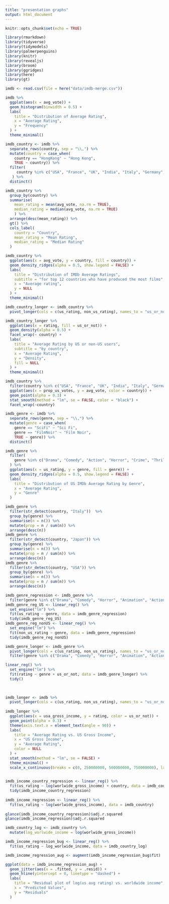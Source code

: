 ```yaml
---
title: "presentation graphs"
output: html_document
---
```


```r
knitr::opts_chunk$set(echo = TRUE)
```

```r
library(rmarkdown)
library(tidyverse)
library(tidymodels)
library(palmerpenguins)
library(knitr)
library(revealjs)
library(broom)
library(ggridges)
library(here)
library(gt)
```

```r
imdb <- read.csv(file = here("data/imdb-merge.csv"))
```

```r
imdb %>%
  ggplot(aes(x = avg_vote)) +
  geom_histogram(binwidth = 0.5) +
  labs(
    title = "Distribution of Average Rating",
    x = "Average Rating",
    y = "Frequency"
  ) +
  theme_minimal()
```

```r
imdb_country <- imdb %>%
  separate_rows(country, sep = "\\,") %>%
  mutate(country = case_when(
    country == "HongKong" ~ "Hong Kong",
    TRUE ~ country)) %>%
  filter(
     country %in% c("USA", "France", "UK", "India", "Italy", "Germany", "Japan", "Canada", "Spain", "Hong Kong", "Turkey", "Belgium")
   ) %>%
  distinct()

imdb_country %>%
  group_by(country) %>%
  summarise(
    mean_rating = mean(avg_vote, na.rm = TRUE),
    median_rating = median(avg_vote, na.rm = TRUE)
    ) %>%
  arrange(desc(mean_rating)) %>%
  gt() %>%
  cols_label(
    country = "Country",
    mean_rating = "Mean Rating",
    median_rating = "Median Rating"
  )
```

```r
imdb_country %>%
  ggplot(aes(x = avg_vote, y = country, fill = country)) +
  geom_density_ridges(alpha = 0.5, show.legend = FALSE) +
  labs(
    title = "Distribution of IMDb Average Ratings",
    subtitle = "for top 12 countries who have produced the most films",
    x = "Average rating",
    y = NULL
  ) +
  theme_minimal()
```

```r

imdb_country_longer <- imdb_country %>%
  pivot_longer(cols = c(us_rating, non_us_rating), names_to = "us_or_not", values_to = "rating")

imdb_country_longer %>%
  ggplot(aes(x = rating, fill = us_or_not)) +
  geom_density(alpha = 0.5) +
  facet_wrap(~ country) +
  labs(
    title = "Average Rating by US or non-US users",
    subtitle = "by country",
    x = "Average Rating",
    y = "Density",
    fill = NULL
  ) +
  theme_minimal()
```

```r
imdb_country %>%
  filter(country %in% c("USA", "France", "UK", "India", "Italy", "Germany", "Japan", "Canada", "Spain", "Hong Kong", "Turkey", "Belgium")) %>%
  ggplot(aes(x = prop_us_votes, y = avg_vote, color = country)) +
  geom_point(alpha = 0.3) +
  stat_smooth(method = "lm", se = FALSE, color = "black") +
  facet_wrap(~country)
```

```r
imdb_genre <- imdb %>%
  separate_rows(genre, sep = "\\,") %>%
  mutate(genre = case_when(
    genre == "SciFi" ~ "Sci Fi",
    genre == "FilmNoir" ~ "Film Noir",
    TRUE ~ genre)) %>%
  distinct()

imdb_genre %>%
  filter(
    genre %in% c("Drama", "Comedy", "Action", "Horror", "Crime", "Thriller", "Romance", "Adventure", "Mystery", "Family")
  ) %>%
  ggplot(aes(x = us_rating, y = genre, fill = genre)) +
  geom_density_ridges(alpha = 0.5, show.legend = FALSE) +
  labs(
    title = "Distribution of US IMDb Average Rating by Genre",
    x = "Average Rating",
    y = "Genre"
  )
```

```r
imdb_genre %>%
  filter(str_detect(country, "Italy"))  %>%
  group_by(genre) %>%
  summarise(n = n()) %>%
  mutate(prop = n / sum(n)) %>%
  arrange(desc(n))
imdb_genre %>%
  filter(str_detect(country, "Japan")) %>%
  group_by(genre) %>%
  summarise(n = n()) %>%
  mutate(prop = n / sum(n)) %>%
  arrange(desc(n))
imdb_genre %>%
  filter(str_detect(country, "USA")) %>%
  group_by(genre) %>%
  summarise(n = n()) %>%
  mutate(prop = n / sum(n)) %>%
  arrange(desc(n))
```

```r
imdb_genre_regression <- imdb_genre %>%
  filter(genre %in% c("Drama", "Comedy", "Horror", "Animation", "Action", "Crime"))
imdb_genre_reg_US <- linear_reg() %>%
  set_engine("lm") %>%
  fit(us_rating ~ genre, data = imdb_genre_regression)
  tidy(imdb_genre_reg_US)
imdb_genre_reg_nonUS <- linear_reg() %>%
  set_engine("lm") %>%
  fit(non_us_rating ~ genre, data = imdb_genre_regression)
  tidy(imdb_genre_reg_nonUS)
```

```r
imdb_genre_longer <- imdb_genre %>%
  pivot_longer(cols = c(us_rating, non_us_rating), names_to = "us_or_not", values_to = "rating") %>%
  filter(genre %in% c("Drama", "Comedy", "Horror", "Animation", "Action", "Crime"))

linear_reg() %>%
  set_engine("lm") %>%
  fit(rating ~ genre + us_or_not, data = imdb_genre_longer) %>%
  tidy()
  
  
```

```r
imdb_longer <- imdb %>%
  pivot_longer(cols = c(us_rating, non_us_rating), names_to = "us_or_not", values_to = "rating")
   
imdb_longer %>%
  ggplot(aes(x = usa_gross_income, y = rating, color = us_or_not)) +
  geom_point(alpha = 0.3) +
  theme(axis.text.x = element_text(angle = 90)) +
  labs(
    title = "Average Rating vs. US Gross Income",
    x = "US Gross Income",
    y = "Average Rating",
    color = NULL
  ) +
  stat_smooth(method = "lm", se = FALSE) + 
  theme_minimal() +
  scale_x_continuous(breaks = c(0, 250000000, 500000000, 750000000), labels = c("$0", "$250M", "$500M", "$750M"))
  
```

```r

imdb_income_country_regression <- linear_reg() %>%
  fit(us_rating ~ log(worlwide_gross_income) + country, data = imdb_country)
  tidy(imdb_income_country_regression)
  
imdb_income_regression <- linear_reg() %>%
  fit(us_rating ~ log(worlwide_gross_income), data = imdb_country)
  
glance(imdb_income_country_regression)$adj.r.squared
glance(imdb_income_regression)$adj.r.squared
```

```r
imdb_country_log <- imdb_country %>%
  mutate(log_worlwide_income = log(worlwide_gross_income)) 

imdb_income_regression_bug <- linear_reg() %>%
  fit(us_rating ~ log_worlwide_income, data = imdb_country_log)

imdb_income_regression_aug <- augment(imdb_income_regression_bug$fit)

ggplot(data = imdb_income_regression_aug) +
  geom_jitter(aes(x = .fitted, y = .resid)) +
  geom_hline(yintercept = 0, linetype = "dashed") +
  labs(
    title = "Residual plot of log(us avg rating) vs. worldwide income",
    x = "Predicted Values",
    y = "Residuals"
  )
```